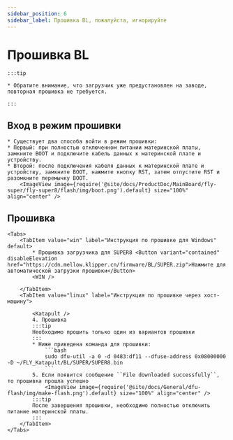 ```yaml
---
sidebar_position: 6
sidebar_label: Прошивка BL, пожалуйста, игнорируйте
---
```



# Прошивка BL

    :::tip

    * Обратите внимание, что загрузчик уже предустановлен на заводе, повторная прошивка не требуется.

    :::

## Вход в режим прошивки

    * Существует два способа войти в режим прошивки:
    * Первый: при полностью отключенном питании материнской платы, замкните BOOT и подключите кабель данных к материнской плате и устройству.
    * Второй: после подключения кабеля данных к материнской плате и устройству, замкните BOOT, нажмите кнопку RST, затем отпустите RST и разомкните перемычку BOOT.
        <ImageView image={require('@site/docs/ProductDoc/MainBoard/fly-super/fly-super8/flash/img/boot.png').default} size="100%" align="center" />

## Прошивка

    <Tabs>
        <TabItem value="win" label="Инструкция по прошивке для Windows" default>
            * Прошивка загрузчика для SUPER8 <Button variant="contained" disableElevation href="https://cdn.mellow.klipper.cn/firmware/BL/SUPER.zip">Нажмите для автоматической загрузки прошивки</Button>
            <WIN />
            
        </TabItem>
        <TabItem value="linux" label="Инструкция по прошивке через хост-машину">
            
            <Katapult />
            4. Прошивка
            :::tip
            Необходимо прошить только один из вариантов прошивки
            :::
            * Ниже приведена команда для прошивки:
                ```bash
                sudo dfu-util -a 0 -d 0483:df11 --dfuse-address 0x08000000 -D ~/FLY_Katapult/BL/SUPER/SUPER8.bin
                ```
            5. Если появится сообщение ``File downloaded successfully``, то прошивка прошла успешно
                <ImageView image={require('@site/docs/General/dfu-flash/img/make-flash.png').default} size="100%" align="center" />
            :::tip
            После завершения прошивки, необходимо полностью отключить питание материнской платы.
            :::
        </TabItem>
    </Tabs>